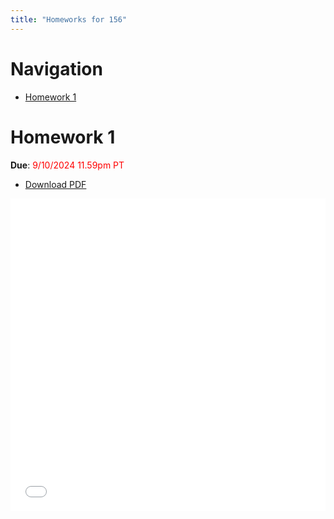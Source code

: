 ```yaml
---
title: "Homeworks for 156"
---
```


# Navigation

- [Homework 1](#homework-1)


# Homework 1

**Due**: <span style="color:red">9/10/2024 11.59pm PT</span>


- [Download PDF](./HW1.pdf)

<embed
	src="./HW1.pdf"
	type="application/pdf"
	width="100%"
	height="500px"
	title="Embedded PDF Viewer"
/>
